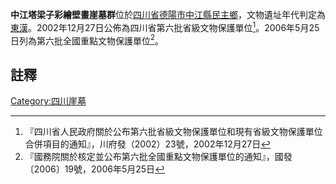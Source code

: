 {{msg:四川省文物保護單位
|名稱 = 中江塔梁子彩繪壁畫崖墓群
|編號 = 19
|圖片 = 
|級別 = S6
|分類 = 
|時代 = [[東漢|東漢]]
|地点 = [[四川省|四川省]][[德陽市|德陽市]][[中江縣|中江縣]][[民主鄉|民主鄉]]
|坐標 =
|登錄 = 2002年12月27日
}}
{{msg:四川省文物保護單位
|名稱 = 塔梁子崖墓群
|編號 = 275
|圖片 = 
|級別 = 106
|分類 = 
|時代 = 漢
|地点 = [[四川省|四川省]][[中江縣|中江縣]]
|坐標 =
|登錄 = 2006年5月25日
}}
'''中江塔梁子彩繪壁畫崖墓群'''位於[[四川省|四川省]][[德陽市|德陽市]][[中江縣|中江縣]][[民主鄉|民主鄉]]，文物遺址年代判定為[[東漢|東漢]]。2002年12月27日公佈為四川省第六批省級文物保護單位<ref>『四川省人民政府關於公布第六批省級文物保護單位和現有省級文物保護單位合併項目的通知』，川府發（2002）23號，2002年12月27日</ref>。2006年5月25日列為第六批全國重點文物保護單位<ref>『國務院關於核定並公布第六批全國重點文物保護單位的通知』，國發〔2006〕19號，2006年5月25日</ref>。
==註釋==
{{reflist}}
{{文物保護單位小作品}}

[[Category:四川崖墓|Category:四川崖墓]]